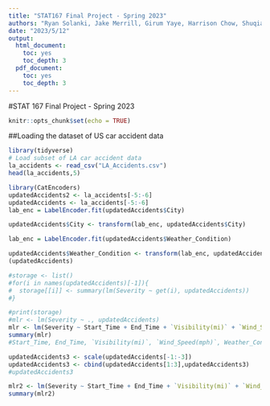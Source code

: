```yaml
---
title: "STAT167 Final Project - Spring 2023"
authors: "Ryan Solanki, Jake Merrill, Girum Yaye, Harrison Chow, Shuqiao Yu"
date: "2023/5/12"
output:
  html_document:
    toc: yes
    toc_depth: 3
  pdf_document:
    toc: yes
    toc_depth: 3
---
```


#STAT 167 Final Project - Spring 2023

```r
knitr::opts_chunk$set(echo = TRUE)
```

##Loading the dataset of US car accident data
```r
library(tidyverse)
# Load subset of LA car accident data
la_accidents <- read_csv("LA_Accidents.csv")
head(la_accidents,5)
```
```r
library(CatEncoders)
updatedAccidents2 <- la_accidents[-5:-6]
updatedAccidents <- la_accidents[-5:-6]
lab_enc = LabelEncoder.fit(updatedAccidents$City)

updatedAccidents$City <- transform(lab_enc, updatedAccidents$City)

lab_enc = LabelEncoder.fit(updatedAccidents$Weather_Condition)

updatedAccidents$Weather_Condition <- transform(lab_enc, updatedAccidents$Weather_Condition)
(updatedAccidents)

#storage <- list()
#for(i in names(updatedAccidents)[-1]){
#  storage[[i]] <- summary(lm(Severity ~ get(i), updatedAccidents))
#}

#print(storage)
#mlr <- lm(Severity ~ ., updatedAccidents)
mlr <- lm(Severity ~ Start_Time + End_Time + `Visibility(mi)` + `Wind_Speed(mph)` + Weather_Condition + Junction + Railway + Station + Traffic_Signal, updatedAccidents)
summary(mlr)
#Start_Time, End_Time, `Visibility(mi)`, `Wind_Speed(mph)`, Weather_Condition, Junction, Railway, Station, Traffic_Signal
```

```r
updatedAccidents3 <- scale(updatedAccidents[-1:-3])
updatedAccidents3 <- cbind(updatedAccidents[1:3],updatedAccidents3)
#updatedAccidents3

mlr2 <- lm(Severity ~ Start_Time + End_Time + `Visibility(mi)` + `Wind_Speed(mph)` + Weather_Condition + Junction + Railway + Station + Traffic_Signal, updatedAccidents3)
summary(mlr2)
```



